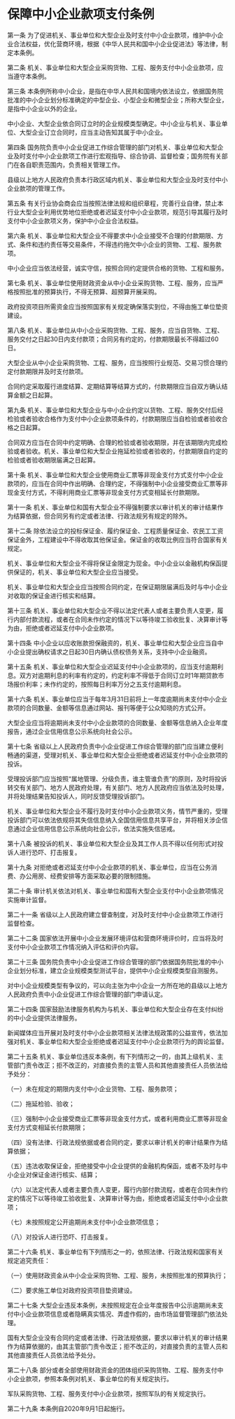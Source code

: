 # 保障中小企业款项支付条例

  

第一条 为了促进机关、事业单位和大型企业及时支付中小企业款项，维护中小企业合法权益，优化营商环境，根据《中华人民共和国中小企业促进法》等法律，制定本条例。

第二条 机关、事业单位和大型企业采购货物、工程、服务支付中小企业款项，应当遵守本条例。

第三条 本条例所称中小企业，是指在中华人民共和国境内依法设立，依据国务院批准的中小企业划分标准确定的中型企业、小型企业和微型企业；所称大型企业，是指中小企业以外的企业。

中小企业、大型企业依合同订立时的企业规模类型确定。中小企业与机关、事业单位、大型企业订立合同时，应当主动告知其属于中小企业。

第四条 国务院负责中小企业促进工作综合管理的部门对机关、事业单位和大型企业及时支付中小企业款项工作进行宏观指导、综合协调、监督检查；国务院有关部门在各自职责范围内，负责相关管理工作。

县级以上地方人民政府负责本行政区域内机关、事业单位和大型企业及时支付中小企业款项的管理工作。

第五条 有关行业协会商会应当按照法律法规和组织章程，完善行业自律，禁止本行业大型企业利用优势地位拒绝或者迟延支付中小企业款项，规范引导其履行及时支付中小企业款项义务，保护中小企业合法权益。

第六条 机关、事业单位和大型企业不得要求中小企业接受不合理的付款期限、方式、条件和违约责任等交易条件，不得违约拖欠中小企业的货物、工程、服务款项。

中小企业应当依法经营，诚实守信，按照合同约定提供合格的货物、工程和服务。

第七条 机关、事业单位使用财政资金从中小企业采购货物、工程、服务，应当严格按照批准的预算执行，不得无预算、超预算开展采购。

政府投资项目所需资金应当按照国家有关规定确保落实到位，不得由施工单位垫资建设。

第八条 机关、事业单位从中小企业采购货物、工程、服务，应当自货物、工程、服务交付之日起30日内支付款项；合同另有约定的，付款期限最长不得超过60日。

大型企业从中小企业采购货物、工程、服务，应当按照行业规范、交易习惯合理约定付款期限并及时支付款项。

合同约定采取履行进度结算、定期结算等结算方式的，付款期限应当自双方确认结算金额之日起算。

第九条 机关、事业单位和大型企业与中小企业约定以货物、工程、服务交付后经检验或者验收合格作为支付中小企业款项条件的，付款期限应当自检验或者验收合格之日起算。

合同双方应当在合同中约定明确、合理的检验或者验收期限，并在该期限内完成检验或者验收。机关、事业单位和大型企业拖延检验或者验收的，付款期限自约定的检验或者验收期限届满之日起算。

第十条 机关、事业单位和大型企业使用商业汇票等非现金支付方式支付中小企业款项的，应当在合同中作出明确、合理约定，不得强制中小企业接受商业汇票等非现金支付方式，不得利用商业汇票等非现金支付方式变相延长付款期限。

第十一条 机关、事业单位和国有大型企业不得强制要求以审计机关的审计结果作为结算依据，但合同另有约定或者法律、行政法规另有规定的除外。

第十二条 除依法设立的投标保证金、履约保证金、工程质量保证金、农民工工资保证金外，工程建设中不得收取其他保证金。保证金的收取比例应当符合国家有关规定。

机关、事业单位和大型企业不得将保证金限定为现金。中小企业以金融机构保函提供保证的，机关、事业单位和大型企业应当接受。

机关、事业单位和大型企业应当按照合同约定，在保证期限届满后及时与中小企业对收取的保证金进行核实和结算。

第十三条 机关、事业单位和大型企业不得以法定代表人或者主要负责人变更，履行内部付款流程，或者在合同未作约定的情况下以等待竣工验收批复、决算审计等为由，拒绝或者迟延支付中小企业款项。

第十四条 中小企业以应收账款担保融资的，机关、事业单位和大型企业应当自中小企业提出确权请求之日起30日内确认债权债务关系，支持中小企业融资。

第十五条 机关、事业单位和大型企业迟延支付中小企业款项的，应当支付逾期利息。双方对逾期利息的利率有约定的，约定利率不得低于合同订立时1年期贷款市场报价利率；未作约定的，按照每日利率万分之五支付逾期利息。

第十六条 机关、事业单位应当于每年3月31日前将上一年度逾期尚未支付中小企业款项的合同数量、金额等信息通过网站、报刊等便于公众知晓的方式公开。

大型企业应当将逾期尚未支付中小企业款项的合同数量、金额等信息纳入企业年度报告，通过企业信用信息公示系统向社会公示。

第十七条 省级以上人民政府负责中小企业促进工作综合管理的部门应当建立便利畅通的渠道，受理对机关、事业单位和大型企业拒绝或者迟延支付中小企业款项的投诉。

受理投诉部门应当按照“属地管理、分级负责，谁主管谁负责”的原则，及时将投诉转交有关部门、地方人民政府处理，有关部门、地方人民政府应当依法及时处理，并将处理结果告知投诉人，同时反馈受理投诉部门。

机关、事业单位和大型企业不履行及时支付中小企业款项义务，情节严重的，受理投诉部门可以依法依规将其失信信息纳入全国信用信息共享平台，并将相关涉企信息通过企业信用信息公示系统向社会公示，依法实施失信惩戒。

第十八条 被投诉的机关、事业单位和大型企业及其工作人员不得以任何形式对投诉人进行恐吓、打击报复。

第十九条 对拒绝或者迟延支付中小企业款项的机关、事业单位，应当在公务消费、办公用房、经费安排等方面采取必要的限制措施。

第二十条 审计机关依法对机关、事业单位和国有大型企业支付中小企业款项情况实施审计监督。

第二十一条 省级以上人民政府建立督查制度，对及时支付中小企业款项工作进行监督检查。

第二十二条 国家依法开展中小企业发展环境评估和营商环境评价时，应当将及时支付中小企业款项工作情况纳入评估和评价内容。

第二十三条 国务院负责中小企业促进工作综合管理的部门依据国务院批准的中小企业划分标准，建立企业规模类型测试平台，提供中小企业规模类型自测服务。

对中小企业规模类型有争议的，可以向主张为中小企业一方所在地的县级以上地方人民政府负责中小企业促进工作综合管理的部门申请认定。

第二十四条 国家鼓励法律服务机构为与机关、事业单位和大型企业存在支付纠纷的中小企业提供法律服务。

新闻媒体应当开展对及时支付中小企业款项相关法律法规政策的公益宣传，依法加强对机关、事业单位和大型企业拒绝或者迟延支付中小企业款项行为的舆论监督。

第二十五条 机关、事业单位违反本条例，有下列情形之一的，由其上级机关、主管部门责令改正；拒不改正的，对直接负责的主管人员和其他直接责任人员依法给予处分：

（一）未在规定的期限内支付中小企业货物、工程、服务款项；

（二）拖延检验、验收；

（三）强制中小企业接受商业汇票等非现金支付方式，或者利用商业汇票等非现金支付方式变相延长付款期限；

（四）没有法律、行政法规依据或者合同约定，要求以审计机关的审计结果作为结算依据；

（五）违法收取保证金，拒绝接受中小企业提供的金融机构保函，或者不及时与中小企业对保证金进行核实、结算；

（六）以法定代表人或者主要负责人变更，履行内部付款流程，或者在合同未作约定的情况下以等待竣工验收批复、决算审计等为由，拒绝或者迟延支付中小企业款项；

（七）未按照规定公开逾期尚未支付中小企业款项信息；

（八）对投诉人进行恐吓、打击报复。

第二十六条 机关、事业单位有下列情形之一的，依照法律、行政法规和国家有关规定追究责任：

（一）使用财政资金从中小企业采购货物、工程、服务，未按照批准的预算执行；

（二）要求施工单位对政府投资项目垫资建设。

第二十七条 大型企业违反本条例，未按照规定在企业年度报告中公示逾期尚未支付中小企业款项信息或者隐瞒真实情况、弄虚作假的，由市场监督管理部门依法处理。

国有大型企业没有合同约定或者法律、行政法规依据，要求以审计机关的审计结果作为结算依据的，由其主管部门责令改正；拒不改正的，对直接负责的主管人员和其他直接责任人员依法给予处分。

第二十八条 部分或者全部使用财政资金的团体组织采购货物、工程、服务支付中小企业款项，参照本条例对机关、事业单位的有关规定执行。

军队采购货物、工程、服务支付中小企业款项，按照军队的有关规定执行。

第二十九条 本条例自2020年9月1日起施行。